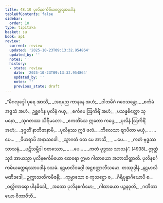 ```yaml
---
title: 48.10 ပုလိနစင်္ကမိယတ္ထေရအပဒါန
tableOfContents: false
sidebar:
  order: 10
type: tipitaka
basket: su
book: ap1
review:
  current: review
  updated: '2025-10-23T09:13:32.954864'
  updated_by: ''
  notes: ''
  history:
  - state: review
    date: '2025-10-23T09:13:32.954864'
    updated_by: ''
    notes: ''
    previous_state: draft
---
```



<ReviewStatus review={frontmatter.review} showDetails={true} />

<HypothesisAnnotation frontmatter={frontmatter} />

<DynamicBreadcrumb />

<Division number="90" book="ap1" e="ch" v="20" p="436">

<Paragraph number="6173" type="verses" book="ap1">
_“မိဂလုဒ္ဒေါ ပုရေ အာသိံ,_  
_အရညေ ကာနနေ အဟံ;_  
_ဝါတမိဂံ ဂဝေသန္တော,_  
_စင်္ကမံ အဒ္ဒသံ အဟံ._  

</Paragraph>

</Division>
<Division number="91" book="ap1" e="ch" v="20" p="436">

<Paragraph number="6174" type="verses" book="ap1">
ဥစ္ဆင်္ဂေန ပုလိနံ ဂယှ,_  
_စင်္ကမေ ဩကိရိံ အဟံ;_  
_ပသန္နစိတ္တော သုမနော,_  
_သုဂတဿ သိရီမတော._  

</Paragraph>

</Division>
<Division number="92" book="ap1" e="ch" v="20" p="436">

<Paragraph number="6175" type="verses" book="ap1">
_ဧကတိံသေ ဣတော ကပ္ပေ,_  
_ပုလိနံ ဩကိရိံ အဟံ;_  
_ဒုဂ္ဂတိံ နာဘိဇာနာမိ,_  
_ပုလိနဿ ဣဒံ ဖလံ._  

</Paragraph>

</Division>
<Division number="93" book="ap1" e="ch" v="20" p="436">

<Paragraph number="6176" type="verses" book="ap1">
_ကိလေသာ ဈာပိတာ မယှံ,_  
_ …ပေ… _  
_ဝိဟရာမိ အနာသဝေါ._  

</Paragraph>

</Division>
<Division number="94" book="ap1" e="ch" v="20" p="436">

<Paragraph number="6177" type="verses" book="ap1">
_သွာဂတံ ဝတ မေ အာသိ,_  
_ …ပေ… _  
_ကတံ ဗုဒ္ဓဿ သာသနံ._  

</Paragraph>

</Division>
<Division number="95" book="ap1" e="ch" v="20" p="436">

<Paragraph number="6178" type="verses" book="ap1">
_ပဋိသမ္ဘိဒါ စတဿော,_  
_ …ပေ… _  
_ကတံ ဗုဒ္ဓဿ သာသနံ”. (4938)_  

</Paragraph>

<Paragraph number="6179" book="ap1">
ဣတ္ထံ သုဒံ အာယသ္မာ ပုလိနစင်္ကမိယော ထေရော ဣမာ ဂါထာယော အဘာသိတ္ထာတိ.

</Paragraph>
</Division>

<Paragraph number="6180" type="center" book="ap1">
ပုလိနစင်္ကမိယတ္ထေရဿာပဒါနံ ဒသမံ.



</Paragraph>

<Paragraph number="6181" type="center" book="ap1">
နဠမာလိဝဂ္ဂေါ အဋ္ဌစတ္တာလီသမော.



</Paragraph>

<Paragraph number="6182" type="center" book="ap1">
တဿုဒ္ဒါနံ


</Paragraph>

<Paragraph number="6183" type="verses" book="ap1">
_နဠမာလီ မဏိဒဒေါ,_  
ဥက္ကာသတိကဗီဇနီ;_  
_ကုမ္မာသော စ ကုသဋ္ဌော စ,_  
_ဂိရိပုန္နာဂိယောပိ စ._  

</Paragraph>

<Paragraph number="6184" type="verses" book="ap1">
_ဝလ္လိကာရော ပါနဓိဒေါ,_  
_အထော ပုလိနစင်္ကမော;_  
_ဂါထာယော ပဉ္စနဝုတိ,_  
_ဂဏိတာယော ဝိဘာဝိဘိ._
</Paragraph>